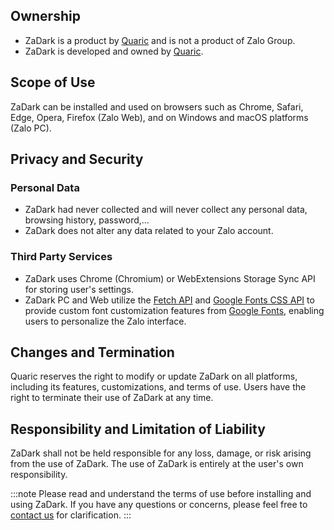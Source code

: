 ## Ownership

* ZaDark is a product by [Quaric](https://quaric.com) and is not a product of Zalo Group.
* ZaDark is developed and owned by [Quaric](https://quaric.com).

## Scope of Use

ZaDark can be installed and used on browsers such as Chrome, Safari, Edge, Opera, Firefox (Zalo Web), and on Windows and macOS platforms (Zalo PC).

## Privacy and Security

### Personal Data

* ZaDark had never collected and will never collect any personal data, browsing history, password,...
* ZaDark does not alter any data related to your Zalo account.

### Third Party Services

* ZaDark uses Chrome (Chromium) or WebExtensions Storage Sync API for storing user's settings.
* ZaDark PC and Web utilize the [Fetch API](https://developer.mozilla.org/en-US/docs/Web/API/Fetch\_API/Using\_Fetch) and [Google Fonts CSS API](https://developers.google.com/fonts) to provide custom font customization features from [Google Fonts](https://fonts.google.com/), enabling users to personalize the Zalo interface.

## Changes and Termination

Quaric reserves the right to modify or update ZaDark on all platforms, including its features, customizations, and terms of use. Users have the right to terminate their use of ZaDark at any time.

## Responsibility and Limitation of Liability

ZaDark shall not be held responsible for any loss, damage, or risk arising from the use of ZaDark. The use of ZaDark is entirely at the user's own responsibility.

:::note
Please read and understand the terms of use before installing and using ZaDark. If you have any questions or concerns, please feel free to [contact us](/contact) for clarification.
:::